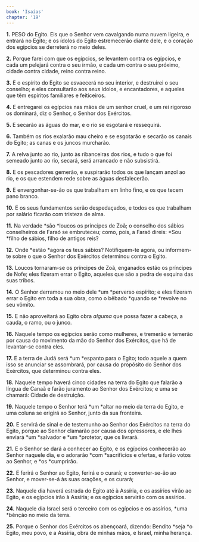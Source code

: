 ```yaml
---
book: 'Isaías'
chapter: '19'
---
```


**1.** PESO do Egito. Eis que o Senhor vem cavalgando numa nuvem ligeira, e entrará no Egito; e os ídolos do Egito estremecerão diante dele, e o coração dos egípcios se derreterá no meio deles.

**2.** Porque farei com que os egípcios, se levantem contra os egípcios, e cada um pelejará contra o seu irmão, e cada um contra o seu próximo, cidade contra cidade, reino contra reino.

**3.** E o espírito do Egito se esvaecerá no seu interior, e destruirei o seu conselho; e eles consultarão aos *seus* ídolos, e encantadores, e aqueles que têm espíritos familiares e feiticeiros.

**4.** E entregarei os egípcios nas mãos de um senhor cruel, e um rei rigoroso os dominará, diz o Senhor, o Senhor dos Exércitos.

**5.** E secarão as águas do mar, e o rio se esgotará e ressequirá.

**6.** Também os rios exalarão mau cheiro e se esgotarão e secarão os canais do Egito; as canas e os juncos murcharão.

**7.** A relva junto ao rio, junto às ribanceiras dos rios, e tudo o que foi semeado junto ao rio, secará, será arrancado e não subsistirá.

**8.** E os pescadores gemerão, e suspirarão todos os que lançam anzol ao rio, e os que estendem rede sobre as águas desfalecerão.

**9.** E envergonhar-se-ão os que trabalham em linho fino, e os que tecem pano branco.

**10.** E os seus fundamentos serão despedaçados, e todos os que trabalham por salário ficarão com tristeza de alma.

**11.** Na verdade *são *loucos os príncipes de Zoã; o conselho dos sábios conselheiros de Faraó se embruteceu; como, pois, a Faraó direis: *Sou *filho de sábios, filho de antigos reis?

**12.** Onde *estão *agora os teus sábios? Notifiquem-te agora, ou informem-te sobre o que o Senhor dos Exércitos determinou contra o Egito.

**13.** Loucos tornaram-se os príncipes de Zoã, enganados estão os príncipes de Nofe; eles fizeram errar o Egito, aqueles que são a pedra de esquina das suas tribos.

**14.** O Senhor derramou no meio dele *um *perverso espírito; e eles fizeram errar o Egito em toda a sua obra, como o bêbado *quando se *revolve no seu vômito.

**15.** E não aproveitará ao Egito obra *alguma* que possa fazer a cabeça, a cauda, o ramo, ou o junco.

**16.** Naquele tempo os egípcios serão como mulheres, e tremerão e temerão por causa do movimento da mão do Senhor dos Exércitos, que há de levantar-se contra eles.

**17.** E a terra de Judá será *um *espanto para o Egito; todo aquele a quem isso se anunciar se assombrará, por causa do propósito do Senhor dos Exércitos, que determinou contra eles.

**18.** Naquele tempo haverá cinco cidades na terra do Egito que falarão a língua de Canaã e farão juramento ao Senhor dos Exércitos; e uma se chamará: Cidade de destruição.

**19.** Naquele tempo o Senhor terá *um *altar no meio da terra do Egito, e uma coluna se erigirá ao Senhor, junto da sua fronteira.

**20.** E servirá de sinal e de testemunho ao Senhor dos Exércitos na terra do Egito, porque ao Senhor clamarão por causa dos opressores, e ele lhes enviará *um *salvador e *um *protetor, que os livrará.

**21.** E o Senhor se dará a conhecer ao Egito, e os egípcios conhecerão ao Senhor naquele dia, e o adorarão *com *sacrifícios e ofertas, e farão votos ao Senhor, e *os *cumprirão.

**22.** E ferirá o Senhor ao Egito, ferirá e o curará; e converter-se-ão ao Senhor, e mover-se-á às suas orações, e os curará;

**23.** Naquele dia haverá estrada do Egito até à Assíria, e os assírios virão ao Egito, e os egípcios irão à Assíria; e os egípcios servirão com os assírios.

**24.** Naquele dia Israel será o terceiro com os egípcios e os assírios, *uma *bênção no meio da terra.

**25.** Porque o Senhor dos Exércitos os abençoará, dizendo: Bendito *seja *o Egito, meu povo, e a Assíria, obra de minhas mãos, e Israel, minha herança.